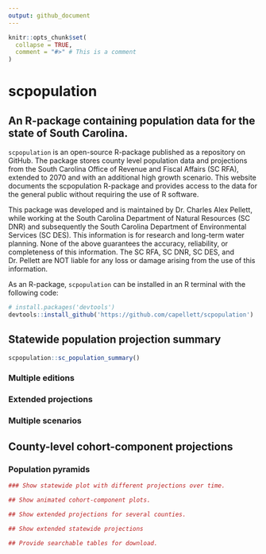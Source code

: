 ```yaml
---
output: github_document
---
```


<!-- README.md is generated from README.Rmd. Please edit that file -->

```r
knitr::opts_chunk$set(
  collapse = TRUE,
  comment = "#>" # This is a comment  
)
```

# scpopulation

## An R-package containing population data for the state of South Carolina.

`scpopulation` is an open-source R-package published as a repository on GitHub. The package stores county level population data and projections from the South Carolina Office of Revenue and Fiscal Affairs (SC RFA), extended to 2070 and with an additional high growth scenario. This website documents the scpopulation R-package and provides access to the data for the general public without requiring the use of R software.

This package was developed and is maintained by Dr. Charles Alex Pellett, while working at the South Carolina Department of Natural Resources (SC DNR) and subsequently the South Carolina Department of Environmental Services (SC DES). This information is for research and long-term water planning. None of the above guarantees the accuracy, reliability, or completeness of this information. The SC RFA, SC DNR, SC DES, and Dr. Pellett are NOT liable for any loss or damage arising from the use of this information.

As an R-package, `scpopulation` can be installed in an R terminal with the following code:

```r
# install.packages('devtools') 
devtools::install_github('https://github.com/capellett/scpopulation')
```

## Statewide population projection summary

```r
scpopulation::sc_population_summary()
```





### Multiple editions


### Extended projections


### Multiple scenarios


## County-level cohort-component projections

### Population pyramids
```r
### Show statewide plot with different projections over time.

## Show animated cohort-component plots.

## Show extended projections for several counties.

## Show extended statewide projections

## Provide searchable tables for download.


```
